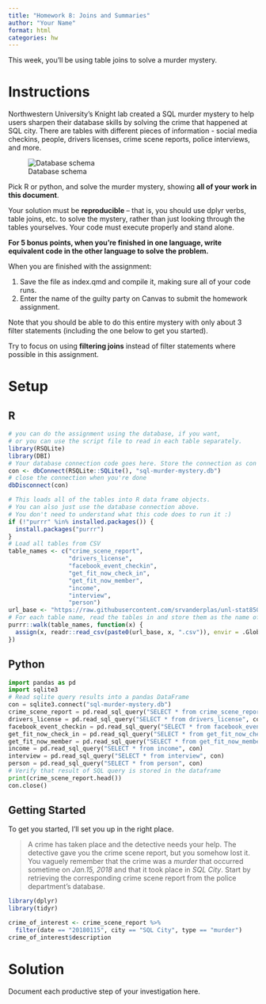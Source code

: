 ```yaml
---
title: "Homework 8: Joins and Summaries"
author: "Your Name"
format: html
categories: hw
---
```


This week, you'll be using table joins to solve a murder mystery.

# Instructions
Northwestern University's Knight lab created a SQL murder mystery to help users sharpen their database skills by solving the crime that happened at SQL city. There are tables with different pieces of information - social media checkins, people, drivers licenses, crime scene reports, police interviews, and more. 

![Database schema](https://mystery.knightlab.com/schema.png)

Pick R or python, and solve the murder mystery, showing **all of your work in this document**. 

Your solution must be **reproducible** -- that is, you should use dplyr verbs, table joins, etc. to solve the mystery, rather than just looking through the tables yourselves. Your code must execute properly and stand alone.

**For 5 bonus points, when you're finished in one language, write equivalent code in the other language to solve the problem.**

When you are finished with the assignment: 

1. Save the file as index.qmd and compile it, making sure all of your code runs.
2. Enter the name of the guilty party on Canvas to submit the homework assignment.

Note that you should be able to do this entire mystery with only about 3 filter statements (including the one below to get you started). 

Try to focus on using **filtering joins** instead of filter statements where possible in this assignment.

# Setup

## R

```r
# you can do the assignment using the database, if you want, 
# or you can use the script file to read in each table separately.
library(RSQLite)
library(DBI)
# Your database connection code goes here. Store the connection as con 
con <- dbConnect(RSQLite::SQLite(), "sql-murder-mystery.db")
# close the connection when you're done
dbDisconnect(con)
```

```r
# This loads all of the tables into R data frame objects. 
# You can also just use the database connection above.
# You don't need to understand what this code does to run it :)
if (!"purrr" %in% installed.packages()) {
  install.packages("purrr")
}
# Load all tables from CSV
table_names <- c("crime_scene_report", 
                 "drivers_license", 
                 "facebook_event_checkin",
                 "get_fit_now_check_in", 
                 "get_fit_now_member", 
                 "income", 
                 "interview",
                 "person")
url_base <- "https://raw.githubusercontent.com/srvanderplas/unl-stat850/main/data/sql-murder/"
# For each table name, read the tables in and store them as the name of the table
purrr::walk(table_names, function(x) {
  assign(x, readr::read_csv(paste0(url_base, x, ".csv")), envir = .GlobalEnv)
})
```



## Python

```python
import pandas as pd
import sqlite3
# Read sqlite query results into a pandas DataFrame
con = sqlite3.connect("sql-murder-mystery.db")
crime_scene_report = pd.read_sql_query("SELECT * from crime_scene_report", con)
drivers_license = pd.read_sql_query("SELECT * from drivers_license", con)
facebook_event_checkin = pd.read_sql_query("SELECT * from facebook_event_checkin", con)
get_fit_now_check_in = pd.read_sql_query("SELECT * from get_fit_now_check_in", con)
get_fit_now_member = pd.read_sql_query("SELECT * from get_fit_now_member", con)
income = pd.read_sql_query("SELECT * from income", con)
interview = pd.read_sql_query("SELECT * from interview", con)
person = pd.read_sql_query("SELECT * from person", con)
# Verify that result of SQL query is stored in the dataframe
print(crime_scene_report.head())
con.close()
```


## Getting Started 

To get you started, I'll set you up in the right place. 


> A crime has taken place and the detective needs your help. The detective gave you the crime scene report, but you somehow lost it. You vaguely remember that the crime was a *murder* that occurred sometime on *Jan.15, 2018* and that it took place in *SQL City*. Start by retrieving the corresponding crime scene report from the police department’s database.

```r
library(dplyr)
library(tidyr)

crime_of_interest <- crime_scene_report %>%
  filter(date == "20180115", city == "SQL City", type == "murder")
crime_of_interest$description
```


# Solution

Document each productive step of your investigation here.
